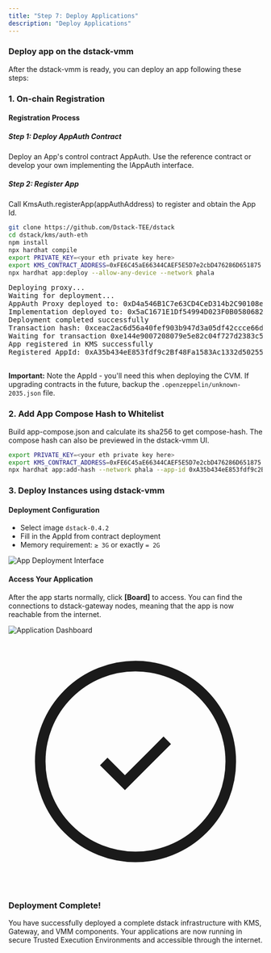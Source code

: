 ```yaml
---
title: "Step 7: Deploy Applications"
description: "Deploy Applications"
---
```


<div className="bg-white border border-gray-200 rounded-lg p-6 my-6">
  <h3 className="text-lg font-semibold mb-4">Deploy app on the dstack-vmm</h3>
  
  <p className="text-gray-600 mb-6">After the dstack-vmm is ready, you can deploy an app following these steps:</p>

### 1. On-chain Registration

<div className="bg-gray-50 p-4 rounded-lg mb-4">
  <h4 className="font-medium mb-2">Registration Process</h4>
  <div className="grid grid-cols-1 md:grid-cols-2 gap-4">
    <div>
      <h5 className="font-medium text-sm mb-1">Step 1: Deploy AppAuth Contract</h5>
      <p className="text-xs text-gray-600">Deploy an App's control contract AppAuth. Use the reference contract or develop your own implementing the IAppAuth interface.</p>
    </div>
    <div>
      <h5 className="font-medium text-sm mb-1">Step 2: Register App</h5>
      <p className="text-xs text-gray-600">Call KmsAuth.registerApp(appAuthAddress) to register and obtain the App Id.</p>
    </div>
  </div>
</div>

```bash
git clone https://github.com/Dstack-TEE/dstack
cd dstack/kms/auth-eth
npm install
npx hardhat compile
export PRIVATE_KEY=<your eth private key here>
export KMS_CONTRACT_ADDRESS=0xFE6C45aE66344CAEF5E5D7e2cbD476286D651875
npx hardhat app:deploy --allow-any-device --network phala
```

<div className="bg-gray-100 p-3 rounded text-sm mt-2">
  <pre>
Deploying proxy...
Waiting for deployment...
AppAuth Proxy deployed to: 0xD4a546B1C7e63CD4CeD314b2C90108e49191A915
Implementation deployed to: 0x5aC1671E1Df54994D023F0B05806821d6D84e086
Deployment completed successfully
Transaction hash: 0xceac2ac6d56a40fef903b947d3a05df42ccce66da7f356c5d54afda68277f9a9
Waiting for transaction 0xe144e9007208079e5e82c04f727d2383c58184e74d4f860e62557b5f330ab832 to be confirmed...
App registered in KMS successfully
Registered AppId: 0xA35b434eE853fdf9c2Bf48Fa1583Ac1332d50255
  </pre>
</div>

<div className="bg-blue-50 border-l-4 border-blue-400 p-4 mt-4">
  <p className="text-sm text-blue-700">
    <strong>Important:</strong> Note the AppId - you'll need this when deploying the CVM. If upgrading contracts in the future, backup the <code>.openzeppelin/unknown-2035.json</code> file.
  </p>
</div>

### 2. Add App Compose Hash to Whitelist

<div className="bg-gray-50 p-4 rounded-lg mb-4">
  <p className="text-sm text-gray-600">Build app-compose.json and calculate its sha256 to get compose-hash. The compose hash can also be previewed in the dstack-vmm UI.</p>
</div>

```bash
export PRIVATE_KEY=<your eth private key here>
export KMS_CONTRACT_ADDRESS=0xFE6C45aE66344CAEF5E5D7e2cbD476286D651875
npx hardhat app:add-hash --network phala --app-id 0xA35b434eE853fdf9c2Bf48Fa1583Ac1332d50255 0x44d9cb98aaa6ab11f5729fc7d6fd58117585e0e3fbec621612dcee6b2dfbcde5
```

### 3. Deploy Instances using dstack-vmm

<div className="flex flex-col lg:flex-row gap-6 mt-6">
  <div className="flex-1">
    <h4 className="font-medium mb-4">Deployment Configuration</h4>
    <ul className="space-y-2 text-sm">
      <li className="flex items-center">
        <span className="w-2 h-2 bg-blue-500 rounded-full mr-2"></span>
        Select image <code className="bg-gray-200 px-1 rounded">dstack-0.4.2</code>
      </li>
      <li className="flex items-center">
        <span className="w-2 h-2 bg-blue-500 rounded-full mr-2"></span>
        Fill in the AppId from contract deployment
      </li>
      <li className="flex items-center">
        <span className="w-2 h-2 bg-yellow-500 rounded-full mr-2"></span>
        Memory requirement: <code className="bg-gray-200 px-1 rounded">≥ 3G</code> or exactly <code className="bg-gray-200 px-1 rounded">= 2G</code>
      </li>
    </ul>
  </div>
  
  <div className="flex-1">
    <div className="flex justify-center">
      <img
        src="/docs/assets/app-deploy.png"
        alt="App Deployment Interface"
        className="rounded-lg shadow-md max-w-full h-auto"
        style={{ maxWidth: '400px' }}
      />
    </div>
  </div>
</div>

<div className="mt-6 pt-6 border-t border-gray-200">
  <div className="flex flex-col lg:flex-row gap-6">
    <div className="flex-1">
      <h4 className="font-medium mb-4">Access Your Application</h4>
      <p className="text-gray-600 mb-4">
        After the app starts normally, click <strong>[Board]</strong> to access. You can find the connections to dstack-gateway nodes, meaning that the app is now reachable from the internet.
      </p>
    </div>
    <div className="flex-1">
      <div className="flex justify-center">
        <img
          src="/docs/assets/app-board.png"
          alt="Application Dashboard"
          className="rounded-lg shadow-md max-w-full h-auto"
          style={{ maxWidth: '400px' }}
        />
      </div>
    </div>
  </div>
</div>
</div>

<div className="bg-green-50 border border-green-200 rounded-lg p-6 my-8">
  <div className="flex items-center mb-4">
    <svg className="w-6 h-6 text-green-600 mr-2" fill="none" stroke="currentColor" viewBox="0 0 24 24">
      <path strokeLinecap="round" strokeLinejoin="round" strokeWidth={2} d="M9 12l2 2 4-4m6 2a9 9 0 11-18 0 9 9 0 0118 0z" />
    </svg>
    <h3 className="text-lg font-semibold text-green-800">Deployment Complete!</h3>
  </div>
  <p className="text-green-700">
    You have successfully deployed a complete dstack infrastructure with KMS, Gateway, and VMM components. Your applications are now running in secure Trusted Execution Environments and accessible through the internet.
  </p>
</div>